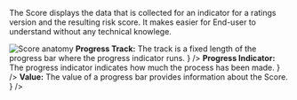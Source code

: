 

<Section contained={true} border={true} style={{ paddingTop: 0 }}>
	<p>
		The Score displays the data that is collected for an indicator for a
		ratings version and the resulting risk score. It makes easier for
		End-user to understand without any technical knowlege.
	</p>
</Section>

<Section title="Anatomy" contained={true} border={true}>
	<img src={ScoreAnatomy} alt="Score anatomy" style={{ marginBottom: 20 }} />
	<List>
		<span
			label={
				<>
					<strong>Progress Track:</strong> The track is a fixed length
					of the progress bar where the progress indicator runs.
				</>
			}
		/>
		<span
			label={
				<>
					<strong>Progress Indicator:</strong> The progress indicator
					indicates how much the process has been made.
				</>
			}
		/>
		<span
			label={
				<>
					<strong>Value:</strong> The value of a progress bar provides
					information about the Score.
				</>
			}
		/>
	</List>
</Section>
